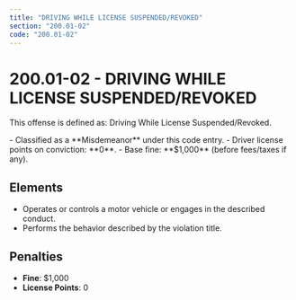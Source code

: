 ```yaml
---
title: "DRIVING WHILE LICENSE SUSPENDED/REVOKED"
section: "200.01-02"
code: "200.01-02"
---
```





# 200.01-02 - DRIVING WHILE LICENSE SUSPENDED/REVOKED

This offense is defined as: Driving While License Suspended/Revoked.

<Aside type="caution" title="Charge Type: Misdemeanor">
- Classified as a **Misdemeanor** under this code entry.
- Driver license points on conviction: **0**.
- Base fine: **$1,000** (before fees/taxes if any).
</Aside>

## Elements
- Operates or controls a motor vehicle or engages in the described conduct.
- Performs the behavior described by the violation title.

## Penalties
- **Fine**: $1,000
- **License Points**: 0
